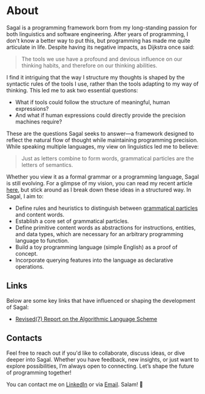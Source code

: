 # About
Sagal is a programming framework born from my long-standing passion for both linguistics and software engineering.
After years of programming, I don't know a better way to put this, but programming has made me quite articulate in life. 
Despite having its negative impacts, as Dijkstra once said:
> The tools we use have a profound and devious influence on our thinking habits, and therefore on our thinking abilities.

I find it intriguing that the way I structure my thoughts is shaped by the syntactic rules of the tools I use, rather than the tools adapting to my way of thinking.
This led me to ask two essential questions:
- What if tools could follow the structure of meaningful, human expressions?
- And what if human expressions could directly provide the precision machines require?

These are the questions Sagal seeks to answer—a framework designed to reflect the natural flow of thought while maintaining programming precision.
While speaking multiple languages, my view on linguistics led me to believe:
> Just as letters combine to form words, grammatical particles are the letters of semantics.

Whether you view it as a formal grammar or a programming language, Sagal is still evolving. 
For a glimpse of my vision, you can read my recent article [here](https://open.substack.com/pub/amoallim/p/the-grammar-of-code-a-framework-inspired?r=16dgo0&utm_campaign=post&utm_medium=web), but stick around as I break down these ideas in a structured way.
In Sagal, I aim to:
- Define rules and heuristics to distinguish between [grammatical particles](https://en.wikipedia.org/wiki/Grammatical_particle) and content words.
- Establish a core set of grammatical particles.
- Define primitive content words as abstractions for instructions, entities, and data types, which are necessary for an arbitrary programming language to function.
- Build a toy programming language (simple English) as a proof of concept.
- Incorporate querying features into the language as declarative operations.


## Links
Below are some key links that have influenced or shaping the development of Sagal:
- [Revised(7) Report on the Algorithmic Language Scheme](https://small.r7rs.org/attachment/r7rs.pdf)


## Contacts
Feel free to reach out if you'd like to collaborate, discuss ideas, or dive deeper into Sagal. 
Whether you have feedback, new insights, or just want to explore possibilities, I’m always open to connecting. 
Let’s shape the future of programming together!

You can contact me on [LinkedIn](https://linkedin.com/in/amoallim) or via [Email](mailto:amoallim15@gmail.com). Salam! 🤝 